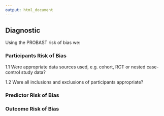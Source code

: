 ```yaml
---
output: html_document
---
```

  
## Diagnostic

Using the PROBAST risk of bias we:

### Participants Risk of Bias

1.1 Were appropriate data sources used, e.g. cohort, RCT or nested case-control study data?

1.2 Were all inclusions and exclusions of participants appropriate?

### Predictor Risk of Bias

### Outcome Risk of Bias




